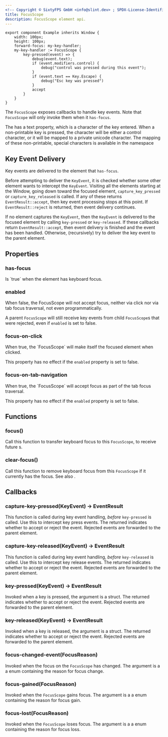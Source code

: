 ```yaml
---
<!-- Copyright © SixtyFPS GmbH <info@slint.dev> ; SPDX-License-Identifier: MIT -->
title: FocusScope
description: FocusScope element api.
---
```


```slint playground
export component Example inherits Window {
    width: 100px;
    height: 100px;
    forward-focus: my-key-handler;
    my-key-handler := FocusScope {
        key-pressed(event) => {
            debug(event.text);
            if (event.modifiers.control) {
                debug("control was pressed during this event");
            }
            if (event.text == Key.Escape) {
                debug("Esc key was pressed")
            }
            accept
        }
    }
}
```

The `FocusScope` exposes callbacks to handle key events. Note that `FocusScope`
will only invoke them when it `has-focus`.

The <Link type="KeyEvent" /> has a text property, which is a character of the key entered.
When a non-printable key is pressed, the character will be either a control character,
or it will be mapped to a private unicode character. The mapping of these non-printable, special characters is available in the <Link type="KeyEvent"/> namespace

## Key Event Delivery

Key events are delivered to the element that `has-focus`.

Before attempting to deliver the `KeyEvent`, it is checked whether some other element wants to intercept the `KeyEvent`.
Visiting all the elements starting at the Window, going down toward the focused element, `capture_key_pressed` or `capture_key_released` is called.
If any of these returns `EventResult::accept`, then key event processing stops at this point. If `EventResult::reject` is returned,
then event delivery continues.

If no element captures the `KeyEvent`, then the `KeyEvent` is delivered to the focused element by calling `key-pressed` or `key-released`.
If these callbacks return `EventResult::accept`, then event delivery is finished and the event has been handled. Otherwise, (recursively) try
to deliver the key event to the parent element.

## Properties

### has-focus
<SlintProperty propName="has-focus" typeName="bool" defaultValue="false" propertyVisibility="out">
Is `true` when the element has keyboard focus.
</SlintProperty>

### enabled
<SlintProperty propName="enabled" typeName="bool" defaultValue="true">
When false, the FocusScope will not accept focus, neither via click nor via tab focus traversal, not even programmatically.

A parent `FocusScope` will still receive key events from child `FocusScope`s that were rejected, even if `enabled` is set to false.
</SlintProperty>

### focus-on-click
<SlintProperty propName="focus-on-click" typeName="bool" defaultValue="true">
When true, the `FocusScope` will make itself the focused element when clicked.

This property has no effect if the `enabled` property is set to false.
</SlintProperty>

### focus-on-tab-navigation
<SlintProperty propName="focus-on-tab-navigation" typeName="bool" defaultValue="true">
When true, the `FocusScope` will accept focus as part of the tab focus traversal.

This property has no effect if the `enabled` property is set to false.
</SlintProperty>

## Functions

### focus()
Call this function to transfer keyboard focus to this `FocusScope`, to receive future <Link type="KeyEvent" />s.

### clear-focus()
Call this function to remove keyboard focus from this `FocusScope` if it currently has the focus. See also <Link type="FocusHandling" />.

## Callbacks

### capture-key-pressed(KeyEvent) -> EventResult
This function is called during key event handling, *before* `key-pressed` is called. Use this to intercept key press events. The returned <Link type="EventResult" />
indicates whether to accept or reject the event. Rejected events are forwarded to the parent element.

### capture-key-released(KeyEvent) -> EventResult
This function is called during key event handling, *before* `key-released` is called. Use this to intercept key release events. The returned <Link type="EventResult" />
indicates whether to accept or reject the event. Rejected events are forwarded to the parent element.

### key-pressed(KeyEvent) -> EventResult
Invoked when a key is pressed, the argument is a <Link type="KeyEvent" /> struct. The returned <Link type="EventResult" />
indicates whether to accept or reject the event. Rejected events are forwarded to the parent element.

### key-released(KeyEvent) -> EventResult
Invoked when a key is released, the argument is a <Link type="KeyEvent" /> struct. The returned <Link type="EventResult" />
indicates whether to accept or reject the event. Rejected events are forwarded to the parent element.

### focus-changed-event(FocusReason)
Invoked when the focus on the `FocusScope` has changed. The argument is a a <Link type="FocusReason" /> enum containing the reason for focus change.

### focus-gained(FocusReason)
Invoked when the `FocusScope` gains focus. The argument is a a <Link type="FocusReason" /> enum containing the reason for focus gain.

### focus-lost(FocusReason)
Invoked when the `FocusScope` loses focus. The argument is a a <Link type="FocusReason" /> enum containing the reason for focus loss.
